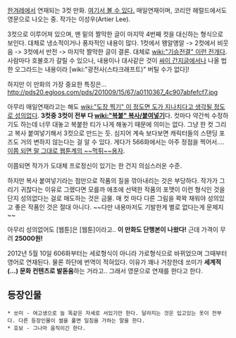 [[한겨레]]에서 연재되는 3컷 만화. [http://www.hani.co.kr/kisa/section-009014000/home01.html 여기서 볼 수 있다.] 매일연재이며, 코리안 헤럴드에서도 영문으로 나오는 중. 작가는 이성우(Artier Lee).

3컷으로 이루어져 있으며, 맨 밑의 짤막한 글이 마지막 4번째 컷을 대신하는 형식으로 보인다. 대체로 냉소적이거나 풍자적인 내용이 많다.
1컷에서 왱알앵알 -> 2컷에서 비웃음 -> 3컷에서 반전 -> 마지막 짤막한 글이 결론. 대체로 [[wiki:"기승전결" 이런 전개다]]. 사람마다 호불호가 갈릴 수 있으나, 내용이나 대사같은 것이 [[싸이 간지글]]에서나 나올 법한 오그라드는 내용이라 [wiki:"광전사(스타크래프트)" 버틸 수가 없다]!

하지만 이 만화의 가장 중요한 특징은...
http://pds20.egloos.com/pds/201009/15/67/a0110367_4c907abfefcf7.jpg

{{{+5 '''아주 아주 아주 성의없다.'''}}}

아무리 매일연재라고는 해도 [[wiki:"도장 찍기" 이 정도면 도가 지나치다고 생각될 정도로 성의없다]]. '''3컷중 3컷이 전부 다 [[wiki:"복붙" 복사/붙여넣기]]'''다. 컷마다 약간씩 수정하기도 하는데 너무 대놓고 복붙한 티가 나게 해놓기 때문에 의미는 없다. 그냥 한 컷 그리고 복사 붙여넣기해서 3컷으로 만드는 듯. 심지어 계속 보다보면 캐릭터들의 스탠딩 포즈도 거의 변하지 않는다는 걸 알 수 있다.
게다가 566화에서는 아주 정점을 찍어서.... [http://img.hani.co.kr/imgdb/resize/2011/0601/130682756783_20110601.JPG 이쯤 되면 말 그대로 웹툰계의 ~~먹튀~~용자].

이쯤되면 작가가 도대체 프로정신이 있기는 한 건지 의심스러운 수준.

하지만 복사 붙여넣기라는 점만으로 작품의 질을 깎아내리는 것은 부당하다. 작가가 그리기 귀찮다는 이유로 그랬다면 모를까 애초에 선택한 작품의 포맷이 이런 형식인 것을 단지 성의없다는 걸로 매도하는 것은 금물. 매 컷 마다 다른 그림을 꽉꽉 채워야 성의있고 좋은 작품인 것은 절대 아니다. ~~다만 내용마저도 기발한게 별로 없다는게 문제지~~

아무리 성의없어도 [웹툰]은 [웹툰]이라고.. '''이 만화도 단행본이 나왔다!'''
근데 가격이 무려 '''25000원!''' 

2012년 5월 10일 606화부터는 세로형식이 아니라 가로형식으로 바뀌었으며 그때부터 영어로 연재된다. 물론 하단에 번역이 적혀있다. 이유가 꽤나 거창한데 쏘미가 '''세계적(...) 문화 컨텐츠로 발돋움'''하는 거라고.. 그래서 영문으로 연재를 한다고 한다.

== 등장인물 ==
 * 쏘미 - 여고생으로 늘 똑같은 자세로 서있기만 한다. 달라지는 것은 입고있는 옷이 전부다. 다른 등장인물이 썰을 풀면 일침을 가하는 말을 한다.
 * 호보 - 그나마 움직이긴 한다.

